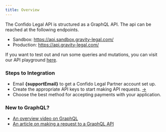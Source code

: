 ```yaml
---
title: Overview
---
```



The Confido Legal API is structured as a GraphQL API. The api can be reached at the following endpoints.

- Sandbox: https://api.sandbox.gravity-legal.com/
- Production: https://api.gravity-legal.com/

If you want to test out and run some queries and mutations, you can visit our API playground [here](https://studio.apollographql.com/graph/Confido-Legal-vqze3p/variant/current/explorer).

### Steps to Integration

- Email **{supportEmail}** to get a Confido Legal Partner account set up.
- Create the appropriate API keys to start making API requests. [->](/docs/introduction/authorization)
- Choose the best method for accepting payments with your application.

### New to GraphQL?

- [An overview video on GraphQL](https://www.youtube.com/watch?v=eIQh02xuVw4)
- [An article on making a request to a GraphQL API](https://www.apollographql.com/blog/graphql/examples/4-simple-ways-to-call-a-graphql-api/)
